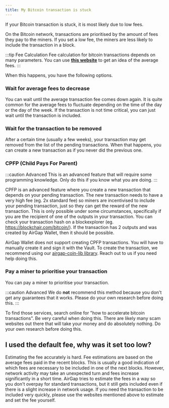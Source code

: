 ```yaml
---
title: My Bitcoin transaction is stuck
---
```


If your Bitcoin transaction is stuck, it is most likely due to low fees.

On the Bitcoin network, transactions are prioritised by the amount of fees they pay to the miners. If you set a low fee, the miners are less likely to include the transaction in a block.

:::tip Fee Calculation
Fee calculation for bitcoin transactions depends on many parameters. You can use **[this website](https://btc.network/estimate)** to get an idea of the average fees.
:::

When this happens, you have the following options.

### Wait for average fees to decrease

You can wait until the average transaction fee comes down again. It is quite common for the average fees to fluctuate depending on the time of the day or the day of the week. If the transaction is not time critical, you can just wait until the transaction is included.

### Wait for the transaction to be removed

After a certain time (usually a few weeks), your transaction may get removed from the list of the pending transactions. When that happens, you can create a new transaction as if you never did the previous one.

### CPFP (Child Pays For Parent)

:::caution Advanced
This is an advanced feature that will require some programming knowledge. Only do this if you know what you are doing.
:::

CPFP is an advanced feature where you create a new transaction that depends on your pending transaction. The new transaction needs to have a very high fee (eg. 2x standard fee) so miners are incentivised to include your pending transaction, just so they can get the reward of the new transaction. This is only possible under some circumstances, specifically if you are the recipient of one of the outputs in your transaction. You can check your transaction hash on a blockexplorer (eg. https://blockchair.com/bitcoin/). If the transaction has 2 outputs and was created by AirGap Wallet, then it should be possible.

AirGap Wallet does not support creating CPFP transactions. You will have to manually create it and sign it with the Vault. To create the transaction, we recommend using our [airgap-coin-lib library](https://github.com/airgap-it/airgap-coin-lib). Reach out to us if you need help doing this.

### Pay a miner to prioritise your transaction

You can pay a miner to prioritise your transaction.

:::caution Advanced
We do **not** recommend this method because you don't get any guarantees that it works. Please do your own research before doing this.
:::

To find those services, search online for "how to accelerate bitcoin transactions". Be very careful when doing this. There are likely many scam websites out there that will take your money and do absolutely nothing. Do your own research before doing this.

<!--
### RBF (Replace By Fee) (Currently not supported by AirGap)

:::warning not supported
This is currently not supported by AirGap
:::

Some wallets allow the fee of a transaction to be increased. This is not currently possible in AirGap. -->

## I used the default fee, why was it set too low?

Estimating the fee accurately is hard. Fee estimations are based on the average fees paid in the recent blocks. This is usually a good indication of which fees are necessary to be included in one of the next blocks. However, network activity may take an unexpected turn and fees increase significantly in a short time. AirGap tries to estimate the fees in a way so you don't overpay for standard transactions, but it still gets included even if there is a slight increase in network usage. If you need the transaction to be included very quickly, please use the websites mentioned above to estimate and set the fee yourself.
